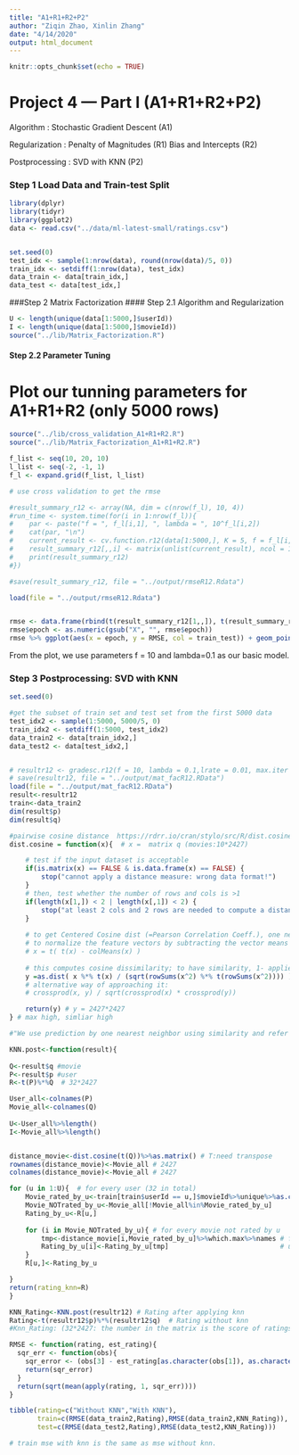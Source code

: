 ```yaml
---
title: "A1+R1+R2+P2"
author: "Ziqin Zhao, Xinlin Zhang"
date: "4/14/2020"
output: html_document
---
```


```r
knitr::opts_chunk$set(echo = TRUE)
```
# Project 4 --- Part I (A1+R1+R2+P2)

Algorithm : Stochastic Gradient Descent (A1)

Regularization : Penalty of Magnitudes (R1) Bias and Intercepts (R2) 

Postprocessing : SVD with KNN (P2)

### Step 1 Load Data and Train-test Split
```r
library(dplyr)
library(tidyr)
library(ggplot2)
data <- read.csv("../data/ml-latest-small/ratings.csv")


set.seed(0)
test_idx <- sample(1:nrow(data), round(nrow(data)/5, 0))
train_idx <- setdiff(1:nrow(data), test_idx)
data_train <- data[train_idx,]
data_test <- data[test_idx,]
```

###Step 2 Matrix Factorization
#### Step 2.1 Algorithm and Regularization
```r
U <- length(unique(data[1:5000,]$userId))
I <- length(unique(data[1:5000,]$movieId))
source("../lib/Matrix_Factorization.R")  
```

#### Step 2.2 Parameter Tuning

# Plot our tunning parameters for A1+R1+R2 (only 5000 rows)
```r
source("../lib/cross_validation_A1+R1+R2.R")  
source("../lib/Matrix_Factorization_A1+R1+R2.R")

f_list <- seq(10, 20, 10)
l_list <- seq(-2, -1, 1)
f_l <- expand.grid(f_list, l_list)

# use cross validation to get the rmse

#result_summary_r12 <- array(NA, dim = c(nrow(f_l), 10, 4)) 
#run_time <- system.time(for(i in 1:nrow(f_l)){
#    par <- paste("f = ", f_l[i,1], ", lambda = ", 10^f_l[i,2])
#    cat(par, "\n")
#    current_result <- cv.function.r12(data[1:5000,], K = 5, f = f_l[i,1], lambda = 10^f_l[i,2])
#    result_summary_r12[,,i] <- matrix(unlist(current_result), ncol = 10, byrow = T) 
#    print(result_summary_r12)
#})

#save(result_summary_r12, file = "../output/rmseR12.Rdata")
```

```r
load(file = "../output/rmseR12.Rdata") 


rmse <- data.frame(rbind(t(result_summary_r12[1,,]), t(result_summary_r12[2,,])), train_test = rep(c("Train", "Test"), each = 4), par = rep(paste("f = ", f_l[,1], ", lambda = ", 10^f_l[,2]), times = 2)) %>% gather("epoch", "RMSE", -train_test, -par)
rmse$epoch <- as.numeric(gsub("X", "", rmse$epoch))
rmse %>% ggplot(aes(x = epoch, y = RMSE, col = train_test)) + geom_point() + facet_grid(~par)
```
From the plot, we use parameters f = 10 and lambda=0.1 as our basic model.

### Step 3 Postprocessing: SVD with KNN

```r
set.seed(0)

#get the subset of train set and test set from the first 5000 data
test_idx2 <- sample(1:5000, 5000/5, 0)
train_idx2 <- setdiff(1:5000, test_idx2)
data_train2 <- data[train_idx2,]
data_test2 <- data[test_idx2,]


# resultr12 <- gradesc.r12(f = 10, lambda = 0.1,lrate = 0.01, max.iter = 100, stopping.deriv = 0.01,data = data2, train = data_train2, test = data_test2)
# save(resultr12, file = "../output/mat_facR12.RData")
load(file = "../output/mat_facR12.RData")
result<-resultr12
train<-data_train2
dim(result$p)
dim(result$q)
```

```r
#pairwise cosine distance  https://rdrr.io/cran/stylo/src/R/dist.cosine.R
dist.cosine = function(x){  # x =  matrix q (movies:10*2427)

    # test if the input dataset is acceptable
    if(is.matrix(x) == FALSE & is.data.frame(x) == FALSE) {
        stop("cannot apply a distance measure: wrong data format!")
    }
    # then, test whether the number of rows and cols is >1
    if(length(x[1,]) < 2 | length(x[,1]) < 2) {
        stop("at least 2 cols and 2 rows are needed to compute a distance!")
    }
    
    # to get Centered Cosine dist (=Pearson Correlation Coeff.), one needs 
    # to normalize the feature vectors by subtracting the vector means
    # x = t( t(x) - colMeans(x) )
    
    # this computes cosine dissimilarity; to have similarity, 1- applies
    y =as.dist( x %*% t(x) / (sqrt(rowSums(x^2) %*% t(rowSums(x^2)))) ) 
    # alternative way of approaching it:
    # crossprod(x, y) / sqrt(crossprod(x) * crossprod(y))

    return(y) # y = 2427*2427
} # max high, simliar high

```


```r
#"We use prediction by one nearest neighbor using similarity and refer to this method as ”SVD KNN”." ->K=1

KNN.post<-function(result){
    
Q<-result$q #movie
P<-result$p #user
R<-t(P)%*%Q  # 32*2427

User_all<-colnames(P) 
Movie_all<-colnames(Q) 
    
U<-User_all%>%length()
I<-Movie_all%>%length()


distance_movie<-dist.cosine(t(Q))%>%as.matrix() # T:need transpose
rownames(distance_movie)<-Movie_all # 2427
colnames(distance_movie)<-Movie_all # 2427

for (u in 1:U){  # for every user (32 in total)                                          # only train dataset(since A/R part only contains train dataset)   
    Movie_rated_by_u<-train[train$userId == u,]$movieId%>%unique%>%as.character()        # find trainset: movie rated by u(all movies if rated by user u)
    Movie_NOTrated_by_u<-Movie_all[!Movie_all%in%Movie_rated_by_u]                       # all movies if not rated by user u
    Rating_by_u<-R[u,]                                                                   # predict rating of u
    
    for (i in Movie_NOTrated_by_u){ # for every movie not rated by u                       
        tmp<-distance_movie[i,Movie_rated_by_u]%>%which.max%>%names # find the highest dist.cosine score (which is the most simliarity)
        Rating_by_u[i]<-Rating_by_u[tmp]                            # using the most simliarity movie which is rated by u to replace the score of the movie which is                                                                     # not rated by u
    }
    R[u,]<-Rating_by_u 

}
return(rating_knn=R) 
}
```


```r
KNN_Rating<-KNN.post(resultr12) # Rating after applying knn 
Rating<-t(resultr12$p)%*%(resultr12$q)  # Rating without knn 
#Knn_Rating: (32*2427: the number in the matrix is the score of ratings) 
```


```r
RMSE <- function(rating, est_rating){
  sqr_err <- function(obs){
    sqr_error <- (obs[3] - est_rating[as.character(obs[1]), as.character(obs[2])])^2
    return(sqr_error)
  }
  return(sqrt(mean(apply(rating, 1, sqr_err))))  
}

tibble(rating=c("Without KNN","With KNN"),
       train=c(RMSE(data_train2,Rating),RMSE(data_train2,KNN_Rating)),     
       test=c(RMSE(data_test2,Rating),RMSE(data_test2,KNN_Rating)))

# train mse with knn is the same as mse without knn. 

```


